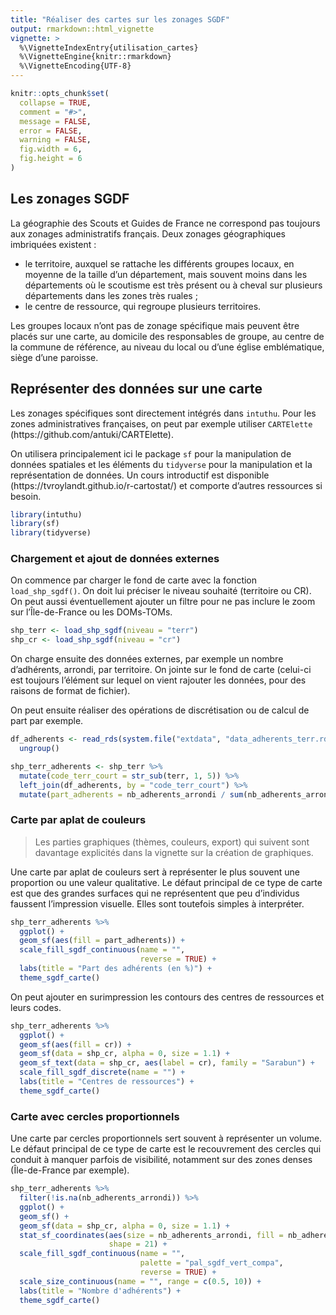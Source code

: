 ```yaml
---
title: "Réaliser des cartes sur les zonages SGDF"
output: rmarkdown::html_vignette
vignette: >
  %\VignetteIndexEntry{utilisation_cartes}
  %\VignetteEngine{knitr::rmarkdown}
  %\VignetteEncoding{UTF-8}
---
```


```r
knitr::opts_chunk$set(
  collapse = TRUE,
  comment = "#>",
  message = FALSE,
  error = FALSE,
  warning = FALSE,
  fig.width = 6,
  fig.height = 6
)
```

## Les zonages SGDF

La géographie des Scouts et Guides de France ne correspond pas toujours aux zonages administratifs français. Deux zonages géographiques imbriquées existent :

+ le territoire, auxquel se rattache les différents groupes locaux, en moyenne de la taille d'un département, mais souvent moins dans les départements où le scoutisme est très présent ou à cheval sur plusieurs départements dans les zones très ruales ;
+ le centre de ressource, qui regroupe plusieurs territoires.

Les groupes locaux n'ont pas de zonage spécifique mais peuvent être placés sur une carte, au domicile des responsables de groupe, au centre de la commune de référence, au niveau du local ou d'une église emblématique, siège d'une paroisse.

## Représenter des données sur une carte

Les zonages spécifiques sont directement intégrés dans `intuthu`. Pour les zones administratives françaises, on peut par exemple utiliser `CARTElette` (https://github.com/antuki/CARTElette).

On utilisera principalement ici le package `sf` pour la manipulation de données spatiales et les éléments du `tidyverse` pour la manipulation et la représentation de données. Un cours introductif est disponible (https://tvroylandt.github.io/r-cartostat/) et comporte d'autres ressources si besoin.

```r
library(intuthu)
library(sf)
library(tidyverse)
```

### Chargement et ajout de données externes

On commence par charger le fond de carte avec la fonction `load_shp_sgdf()`. On doit lui préciser le niveau souhaité (territoire ou CR). On peut aussi éventuellement ajouter un filtre pour ne pas inclure le zoom sur l'Île-de-France ou les DOMs-TOMs.

```r
shp_terr <- load_shp_sgdf(niveau = "terr")
shp_cr <- load_shp_sgdf(niveau = "cr")
```

On charge ensuite des données externes, par exemple un nombre d'adhérents, arrondi, par territoire. On jointe sur le fond de carte (celui-ci est toujours l'élément sur lequel on vient rajouter les données, pour des raisons de format de fichier). 

On peut ensuite réaliser des opérations de discrétisation ou de calcul de part par exemple.

```r
df_adherents <- read_rds(system.file("extdata", "data_adherents_terr.rds", package = "intuthu")) %>% 
  ungroup()

shp_terr_adherents <- shp_terr %>%
  mutate(code_terr_court = str_sub(terr, 1, 5)) %>%
  left_join(df_adherents, by = "code_terr_court") %>%
  mutate(part_adherents = nb_adherents_arrondi / sum(nb_adherents_arrondi, na.rm = TRUE) * 100)
```

### Carte par aplat de couleurs

> Les parties graphiques (thèmes, couleurs, export) qui suivent sont davantage explicités dans la vignette sur la création de graphiques.

Une carte par aplat de couleurs sert à représenter le plus souvent une proportion ou une valeur qualitative. Le défaut principal de ce type de carte est que des grandes surfaces qui ne représentent que peu d'individus faussent l'impression visuelle. Elles sont toutefois simples à interpréter.

```r
shp_terr_adherents %>%
  ggplot() +
  geom_sf(aes(fill = part_adherents)) +
  scale_fill_sgdf_continuous(name = "", 
                             reverse = TRUE) +
  labs(title = "Part des adhérents (en %)") +
  theme_sgdf_carte()
```

On peut ajouter en surimpression les contours des centres de ressources et leurs codes.

```r
shp_terr_adherents %>%
  ggplot() +
  geom_sf(aes(fill = cr)) +
  geom_sf(data = shp_cr, alpha = 0, size = 1.1) +
  geom_sf_text(data = shp_cr, aes(label = cr), family = "Sarabun") +
  scale_fill_sgdf_discrete(name = "") +
  labs(title = "Centres de ressources") +
  theme_sgdf_carte()
```

### Carte avec cercles proportionnels

Une carte par cercles proportionnels sert souvent à représenter un volume. Le défaut principal de ce type de carte est le recouvrement des cercles qui conduit à manquer parfois de visibilité, notamment sur des zones denses (Île-de-France par exemple).

```r
shp_terr_adherents %>%
  filter(!is.na(nb_adherents_arrondi)) %>%
  ggplot() +
  geom_sf() +
  geom_sf(data = shp_cr, alpha = 0, size = 1.1) +
  stat_sf_coordinates(aes(size = nb_adherents_arrondi, fill = nb_adherents_arrondi),
                      shape = 21) +
  scale_fill_sgdf_continuous(name = "",
                             palette = "pal_sgdf_vert_compa",
                             reverse = TRUE) +
  scale_size_continuous(name = "", range = c(0.5, 10)) +
  labs(title = "Nombre d'adhérents") +
  theme_sgdf_carte()
```

